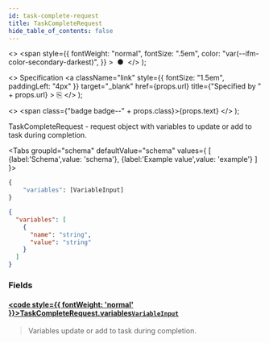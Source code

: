 ```yaml
---
id: task-complete-request
title: TaskCompleteRequest
hide_table_of_contents: false
---
```



  <>
    <span
      style={{
        fontWeight: "normal",
        fontSize: ".5em",
        color: "var(--ifm-color-secondary-darkest)",
      }}
    >
      &nbsp;●&nbsp;
    </span>
  </>
);

  <>
    Specification
    <a
      className="link"
      style={{ fontSize: "1.5em", paddingLeft: "4px" }}
      target="_blank"
      href={props.url}
      title={"Specified by " + props.url}
    >
      ⎘
    </a>
  </>
);

  <>
    <span class={"badge badge--" + props.class}>{props.text}</span>
  </>
);

TaskCompleteRequest - request object with variables to update or add to task during completion.

<Tabs groupId="schema" defaultValue="schema" values={
[
{label:'Schema',value: 'schema'},
{label:'Example value',value: 'example'}
]
}>
<TabItem value='schema'>

```graphql
{
    "variables": [VariableInput]
}
```

</TabItem>

<TabItem value='example'>

```json
{
  "variables": [
    {
      "name": "string",
      "value": "string"
    }
  ]
}
```

</TabItem>
</Tabs>

### Fields

#### [<code style={{ fontWeight: 'normal' }}>TaskCompleteRequest.<b>variables</b></code>](#)<Bullet />[`VariableInput`](./variable-input.mdx) <Badge class="secondary" text="list"/>

> Variables update or add to task during completion.
